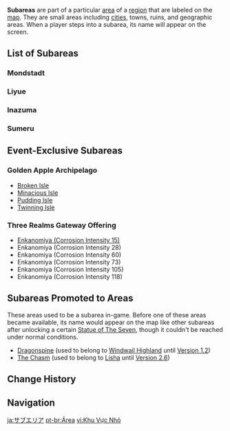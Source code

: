 {{Terminology Infobox
|image        = 
|type         = Location Types
}}
'''Subareas''' are part of a particular [[area]] of a [[region]] that are labeled on the [[map]]. They are small areas including [[cities]], towns, ruins, and geographic areas. When a player steps into a subarea, its name will appear on the screen.

==List of Subareas==
{{See also|Category:Subareas}}
===Mondstadt===
{{Locations by Category List|Mondstadt Locations&Subareas|3}}

===Liyue===
{{Locations by Category List|Liyue Locations&Subareas|3}}

===Inazuma===
{{Locations by Category List|Inazuma Locations&Subareas|3}}

===Sumeru===
{{Locations by Category List|Sumeru Locations&Subareas|3}}

==Event-Exclusive Subareas==
===Golden Apple Archipelago===
*[[Broken Isle]]
*[[Minacious Isle]]
*[[Pudding Isle]]
*[[Twinning Isle]]

===Three Realms Gateway Offering===
*[[Three Realms Gateway Offering/Area|Enkanomiya (Corrosion Intensity 15)]]
*Enkanomiya (Corrosion Intensity 28)
*Enkanomiya (Corrosion Intensity 60)
*Enkanomiya (Corrosion Intensity 73)
*Enkanomiya (Corrosion Intensity 105)
*Enkanomiya (Corrosion Intensity 118)

==Subareas Promoted to Areas==
These areas used to be a subarea in-game. Before one of these areas became available, its name would appear on the map like other subareas after unlocking a certain [[Statue of The Seven]], though it couldn't be reached under normal conditions.
*[[Dragonspine]] (used to belong to [[Windwail Highland]] until [[Version 1.2]])
*[[The Chasm]] (used to belong to [[Lisha]] until [[Version 2.6]])

==Change History==
{{Change History|1.0}}

==Navigation==
{{Area Navbox}}

[[ja:サブエリア]]
[[pt-br:Área]]
[[vi:Khu Vực Nhỏ]]